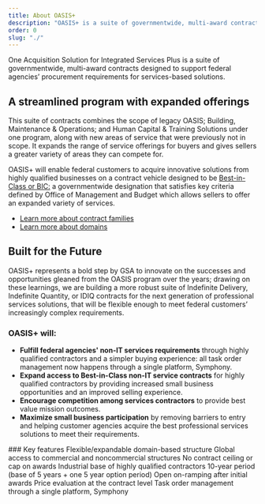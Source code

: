 ```yaml
---
title: About OASIS+
description: "OASIS+ is a suite of governmentwide, multi-award contracts that expands professional service offerings for buyers and competition opportunities for sellers."
order: 0
slug: "./"
---
```



One Acquisition Solution for Integrated Services Plus is a suite of governmentwide, multi-award contracts designed to support federal agencies’ procurement requirements for services-based solutions. 

## A streamlined program with expanded offerings

This suite of contracts combines the scope of legacy OASIS; Building, Maintenance &
Operations; and Human Capital & Training Solutions under one program, along with new areas of service that were previously not in scope. It expands the range of service offerings for buyers and gives sellers a greater variety of areas they can compete for.

OASIS+ will enable federal customers to acquire innovative solutions from highly qualified businesses on a contract vehicle designed to be [Best-in-Class or BIC:](https://acquisitiongateway.gov/Category-management/resources/4163) a governmentwide designation that satisfies key criteria defined by Office of Management and Budget which allows sellers to offer an expanded variety of services.

- [Learn more about contract families](/about/contract-families/)
- [Learn more about domains](/about/domains-labor-categories/)  

## Built for the Future 

OASIS+ represents a bold step by GSA to innovate on the successes and opportunities gleaned from the OASIS program over the years; drawing on these learnings, we are building a more robust suite of Indefinite Delivery, Indefinite Quantity, or IDIQ contracts for the next generation of professional services solutions, that will be flexible enough to meet federal customers’ increasingly complex requirements.

### OASIS+ will:

- **Fulfill federal agencies' non-IT services requirements** through highly qualified contractors and a simpler buying experience: all task order management now happens through a single platform, Symphony.
- **Expand access to Best-in-Class non-IT service contracts** for highly qualified contractors by providing increased small business opportunities and an improved selling experience.
- **Encourage competition among services contractors** to provide best value mission outcomes.
- **Maximize small business participation** by removing barriers to entry and helping customer agencies acquire the best professional services solutions to meet their requirements.

<GradientBox callout_url="about/oasis-plus-comparison/" callout_text="Learn more about how OASIS+ compares to OASIS legacy">
### Key features
    <IconList>
        <CheckListItem>Flexible/expandable domain-based structure</CheckListItem>
        <CheckListItem>Global access to commercial and noncommercial structures</CheckListItem>
        <CheckListItem>No contract ceiling or cap on awards</CheckListItem>
        <CheckListItem>Industrial base of highly qualified contractors</CheckListItem>
        <CheckListItem>10-year period (base of 5 years + one 5 year option period)</CheckListItem>
        <CheckListItem>Open on-ramping after initial awards</CheckListItem>
        <CheckListItem>Price evaluation at the contract level</CheckListItem>
        <CheckListItem>Task order management through a single platform, Symphony</CheckListItem>
    </IconList>
</GradientBox>
